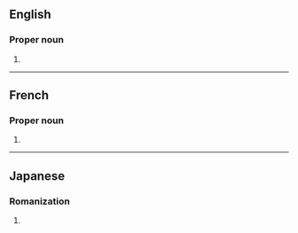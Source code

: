 ==English==

===Proper noun===
{{en-proper noun}}

# {{surname|from=Japanese}}

----

==French==

===Proper noun===
{{head|fr|proper noun}}

# {{surname|lang=fr|from=Japanese}}

----

==Japanese==

===Romanization===
{{ja-romaji}}

# {{ja-romanization of|やまだ}}